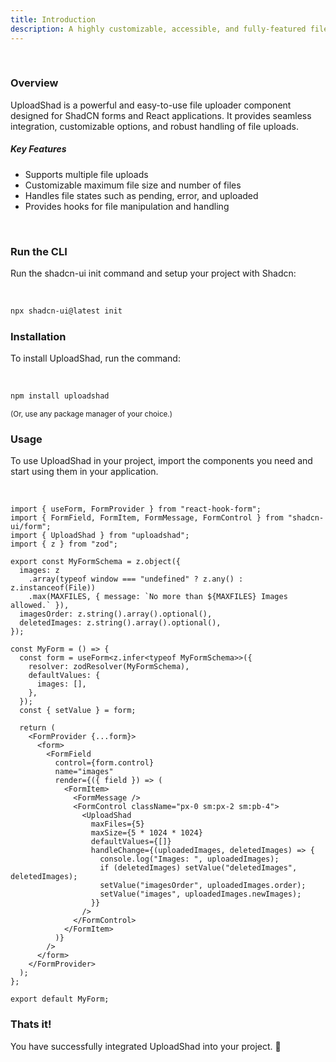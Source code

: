 ```yaml
---
title: Introduction
description: A highly customizable, accessible, and fully-featured file uploader component built with ShadCN and React.
---
```


<UploadShadPreview />

<br />

### Overview

UploadShad is a powerful and easy-to-use file uploader component designed for ShadCN forms and React applications. It provides seamless integration, customizable options, and robust handling of file uploads.

##### Key Features

- Supports multiple file uploads
- Customizable maximum file size and number of files
- Handles file states such as pending, error, and uploaded
- Provides hooks for file manipulation and handling

<br />

<Steps>

### Run the CLI

Run the shadcn-ui init command and setup your project with Shadcn:

<br />

```bash
npx shadcn-ui@latest init
```

### Installation

To install UploadShad, run the command:

<br />

```bash
npm install uploadshad
```

<small>(Or, use any package manager of your choice.)</small>

### Usage

To use UploadShad in your project, import the components you need and start using them in your application.

<br />

```tsx
import { useForm, FormProvider } from "react-hook-form";
import { FormField, FormItem, FormMessage, FormControl } from "shadcn-ui/form";
import { UploadShad } from "uploadshad";
import { z } from "zod";

export const MyFormSchema = z.object({
  images: z
    .array(typeof window === "undefined" ? z.any() : z.instanceof(File))
    .max(MAXFILES, { message: `No more than ${MAXFILES} Images allowed.` }),
  imagesOrder: z.string().array().optional(),
  deletedImages: z.string().array().optional(),
});

const MyForm = () => {
  const form = useForm<z.infer<typeof MyFormSchema>>({
    resolver: zodResolver(MyFormSchema),
    defaultValues: {
      images: [],
    },
  });
  const { setValue } = form;

  return (
    <FormProvider {...form}>
      <form>
        <FormField
          control={form.control}
          name="images"
          render={({ field }) => (
            <FormItem>
              <FormMessage />
              <FormControl className="px-0 sm:px-2 sm:pb-4">
                <UploadShad
                  maxFiles={5}
                  maxSize={5 * 1024 * 1024}
                  defaultValues={[]}
                  handleChange={(uploadedImages, deletedImages) => {
                    console.log("Images: ", uploadedImages);
                    if (deletedImages) setValue("deletedImages", deletedImages);
                    setValue("imagesOrder", uploadedImages.order);
                    setValue("images", uploadedImages.newImages);
                  }}
                />
              </FormControl>
            </FormItem>
          )}
        />
      </form>
    </FormProvider>
  );
};

export default MyForm;
```

### Thats it!

You have successfully integrated UploadShad into your project. 🎉

</Steps>
